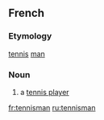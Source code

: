 ==French==
===Etymology===
[[tennis]] [[man]]

===Noun===
{{fr-noun|f}}
#a [[tennis player]]

[[fr:tennisman]]
[[ru:tennisman]]